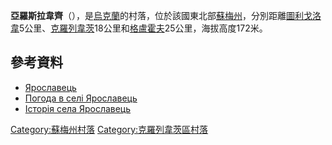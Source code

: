 {{coord|51|32|40|N|33|40|17|E|scale:100000_region:UA|display=title}}

'''亞羅斯拉韋齊'''（{{lang-uk|Ярославець}}），是[[烏克蘭|烏克蘭]]的村落，位於該國東北部[[蘇梅州|蘇梅州]]，分別距離[[圖利戈洛韋_(克羅列韋茨區)|圖利戈洛韋]]5公里、[[克羅列韋茨|克羅列韋茨]]18公里和[[格盧霍夫|格盧霍夫]]25公里，海拔高度172米。

==參考資料==
*[http://w1.c1.rada.gov.ua/pls/z7502/A005?rdat1=02.02.2010&rf7571=29270 Ярославець]{{dead link|date=2017年11月 |bot=InternetArchiveBot |fix-attempted=yes }}
* [http://weather.in.ua/ua/symskaja/29647 Погода в селі Ярославець] {{Wayback|url=http://weather.in.ua/ua/symskaja/29647 |date=20111219221000 }}
* [https://archive.is/20130629075746/http://istoriya.sumy.ua/index.php/%D0%86%D1%81%D1%82%D0%BE%D1%80%D1%96%D1%8F_%D1%81%D0%B5%D0%BB%D0%B0_%D0%AF%D1%80%D0%BE%D1%81%D0%BB%D0%B0%D0%B2%D0%B5%D1%86%D1%8C Історія села Ярославець]

{{DEFAULTSORT:Ярославець}}
[[Category:蘇梅州村落|Category:蘇梅州村落]]
[[Category:克羅列韋茨區村落|Category:克羅列韋茨區村落]]


{{Sumy-geo-stub}}